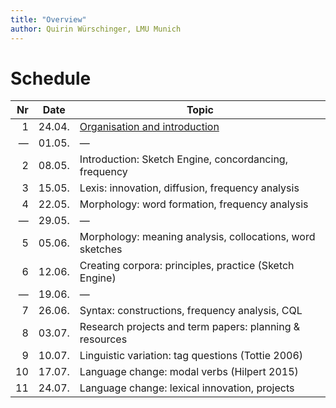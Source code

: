 ```yaml
---
title: "Overview"
author: Quirin Würschinger, LMU Munich
---
```

# Schedule

|  Nr | Date   | Topic                                                                  |
| --: | ------ | ---------------------------------------------------------------------- |
|   1 | 24.04. | [Organisation and introduction](01 - Organisation and introduction.md) |
| --- | 01.05. | ---                                                                    |
|   2 | 08.05. | Introduction: Sketch Engine, concordancing, frequency                  |
|   3 | 15.05. | Lexis: innovation, diffusion, frequency analysis                       |
|   4 | 22.05. | Morphology: word formation, frequency analysis                         |
| --- | 29.05. | ---                                                                    |
|   5 | 05.06. | Morphology: meaning analysis, collocations, word sketches              |
|   6 | 12.06. | Creating corpora: principles, practice (Sketch Engine)                 |
| --- | 19.06. | ---                                                                    |
|   7 | 26.06. | Syntax: constructions, frequency analysis, CQL                         |
|   8 | 03.07. | Research projects and term papers: planning & resources                |
|   9 | 10.07. | Linguistic variation: tag questions (Tottie 2006)                      |
|  10 | 17.07. | Language change: modal verbs (Hilpert 2015)                            |
|  11 | 24.07. | Language change: lexical innovation, projects                          |
